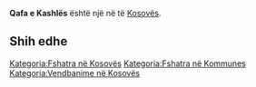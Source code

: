 {{Fshat në 
 | Emri                = Qafa e Kashlës
 | EmriAlt                = 
 | NAME_SHORT_FORM=      
 | NAME_GENERIC=      Qafa
 | NAME_SORT_NAME_RO=      QAFAEKASHLES
 | FULL_NAME_RO = Qafa e Kashlës
 | FULL_NAME_ND_RO=Qafa e Kashles
 | SORT_NAME_RG=KASHLES QAFAE
 | FULL_NAME_RG=Kashlës, Qafa e
 | FULL_NAME_ND_RG=Kashles, Qafa e
 | SRP_NAME_SHORT_FORM=      
 | SRP_NAME_GENERIC=      
 | SRP_NAME_SORT_NAME_RO=      
 | SRP_FULL_NAME_RO = 
 | SRP_FULL_NAME_ND_RO=
 | SRP_SORT_NAME_RG=
 | SRP_FULL_NAME_RG=
 | SRP_FULL_NAME_ND_RG=
 | Emri (Rasa dhanore) = 
 | Figura              = 
 | Shteti              = Kosovo
 | Komuna              = 
 | Kodi postar         = 
 | Sipërfaqja          = 

 | Popullsia           = 

 | Regj. i popullsisë  = 
 | Dend. e popullsisë  = 
 | Faqja zyrtare       = 
 <!--- Koordinatat ----> 
 | Gjerësia            = 42.321667
 | Gjatësia            = 20.276389
 | Lartësia            = 
}}
'''Qafa e Kashlës''' është një [[]] në [[]] të [[Kosovës]].

<!-- == Gjeografia == -->
<!-- == Historia == -->
<!-- == Demografia == -->
== Shih edhe ==
{{Komuna }}
{{Kosovo-Administrata-Cung}}

[[Kategoria:Fshatra në Kosovës]]
[[Kategoria:Fshatra në Kommunes ]]
[[Kategoria:Vendbanime në Kosovës]]